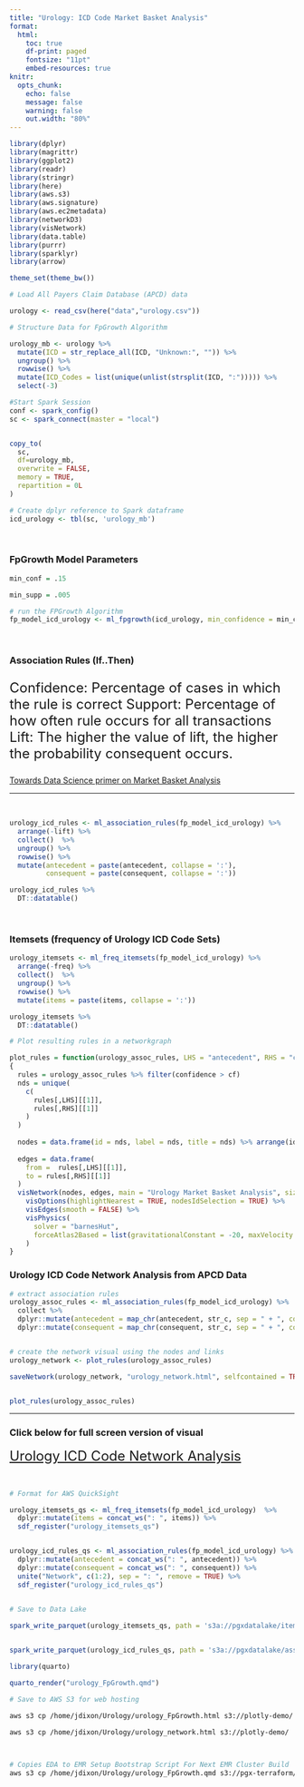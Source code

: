 ```yaml
---
title: "Urology: ICD Code Market Basket Analysis"
format:
  html:
    toc: true
    df-print: paged
    fontsize: "11pt"
    embed-resources: true
knitr:
  opts_chunk: 
    echo: false
    message: false
    warning: false
    out.width: "80%"
---
```


```r

library(dplyr)
library(magrittr)
library(ggplot2)
library(readr)
library(stringr)
library(here)
library(aws.s3)
library(aws.signature)
library(aws.ec2metadata)
library(networkD3)
library(visNetwork)
library(data.table)
library(purrr)
library(sparklyr)
library(arrow)

theme_set(theme_bw())

```

```r

# Load All Payers Claim Database (APCD) data

urology <- read_csv(here("data","urology.csv"))

```

```r

# Structure Data for FpGrowth Algorithm

urology_mb <- urology %>% 
  mutate(ICD = str_replace_all(ICD, "Unknown:", "")) %>% 
  ungroup() %>%
  rowwise() %>% 
  mutate(ICD_Codes = list(unique(unlist(strsplit(ICD, ":"))))) %>% 
  select(-3)


```

```r

#Start Spark Session
conf <- spark_config()
sc <- spark_connect(master = "local")


copy_to(
  sc,
  df=urology_mb,
  overwrite = FALSE,
  memory = TRUE,
  repartition = 0L
)

# Create dplyr reference to Spark dataframe
icd_urology <- tbl(sc, 'urology_mb')


```

<br>

### FpGrowth Model Parameters

```r

min_conf = .15

min_supp = .005

# run the FPGrowth Algorithm
fp_model_icd_urology <- ml_fpgrowth(icd_urology, min_confidence = min_conf, min_support = min_supp, items_col = "ICD_Codes", prediction_col = "prediction", uid = random_string("fpgrowth_")) 


```

<br>

### Association Rules (If..Then)

<font size="+2">

Confidence: Percentage of cases in which the rule is correct Support: Percentage of how often rule occurs for all transactions Lift: The higher the value of lift, the higher the probability consequent occurs.

</font>

[Towards Data Science primer on Market Basket Analysis](https://towardsdatascience.com/association-rules-2-aa9a77241654)

<hr >

<br>

```r

urology_icd_rules <- ml_association_rules(fp_model_icd_urology) %>% 
  arrange(-lift) %>% 
  collect()  %>% 
  ungroup() %>% 
  rowwise() %>% 
  mutate(antecedent = paste(antecedent, collapse = ':'),
         consequent = paste(consequent, collapse = ':')) 

urology_icd_rules %>% 
  DT::datatable()


```

<br>

### Itemsets (frequency of Urology ICD Code Sets)

```r

urology_itemsets <- ml_freq_itemsets(fp_model_icd_urology) %>% 
  arrange(-freq) %>% 
  collect()  %>% 
  ungroup() %>% 
  rowwise() %>% 
  mutate(items = paste(items, collapse = ':'))

urology_itemsets %>% 
  DT::datatable()

```

```r


# Plot resulting rules in a networkgraph

plot_rules = function(urology_assoc_rules, LHS = "antecedent", RHS = "consequent", cf = 0.15)
{
  rules = urology_assoc_rules %>% filter(confidence > cf)
  nds = unique(
    c(
      rules[,LHS][[1]],
      rules[,RHS][[1]]
    )
  )
  
  nodes = data.frame(id = nds, label = nds, title = nds) %>% arrange(id)
  
  edges = data.frame(
    from =  rules[,LHS][[1]],
    to = rules[,RHS][[1]]
  )
  visNetwork(nodes, edges, main = "Urology Market Basket Analysis", size=1) %>%
    visOptions(highlightNearest = TRUE, nodesIdSelection = TRUE) %>%
    visEdges(smooth = FALSE) %>%
    visPhysics(
      solver = "barnesHut", 
      forceAtlas2Based = list(gravitationalConstant = -20, maxVelocity = 1)
    )
}


```

### Urology ICD Code Network Analysis from APCD Data

```r

# extract association rules
urology_assoc_rules <- ml_association_rules(fp_model_icd_urology) %>%
  collect %>%
  dplyr::mutate(antecedent = map_chr(antecedent, str_c, sep = " + ", collapse = " + ")) %>%
  dplyr::mutate(consequent = map_chr(consequent, str_c, sep = " + ", collapse = " + "))


# create the network visual using the nodes and links
urology_network <- plot_rules(urology_assoc_rules)

saveNetwork(urology_network, "urology_network.html", selfcontained = TRUE)



```

```r

plot_rules(urology_assoc_rules)

```

<hr>

### Click below for full screen version of visual

<font size="+2">

[Urology ICD Code Network Analysis](https://plotly-demo.s3.amazonaws.com/urology_network.html) </font>

<br>

```r

# Format for AWS QuickSight

urology_itemsets_qs <- ml_freq_itemsets(fp_model_icd_urology)  %>%
  dplyr::mutate(items = concat_ws(": ", items)) %>% 
  sdf_register("urology_itemsets_qs")


urology_icd_rules_qs <- ml_association_rules(fp_model_icd_urology) %>%
  dplyr::mutate(antecedent = concat_ws(": ", antecedent)) %>%
  dplyr::mutate(consequent = concat_ws(": ", consequent)) %>% 
  unite("Network", c(1:2), sep = ": ", remove = TRUE) %>% 
  sdf_register("urology_icd_rules_qs")
  

```

```r

# Save to Data Lake

spark_write_parquet(urology_itemsets_qs, path = 's3a://pgxdatalake/itemsets_icd/urology', mode = "overwrite", skipNul = TRUE)


spark_write_parquet(urology_icd_rules_qs, path = 's3a://pgxdatalake/association_rules_icd/urology', mode = "overwrite", skipNul = TRUE)


```

```r

library(quarto)

quarto_render("urology_FpGrowth.qmd")


```

```sh

# Save to AWS S3 for web hosting

aws s3 cp /home/jdixon/Urology/urology_FpGrowth.html s3://plotly-demo/ 

aws s3 cp /home/jdixon/Urology/urology_network.html s3://plotly-demo/ 

     
```

```sh

# Copies EDA to EMR Setup Bootstrap Script For Next EMR Cluster Build
aws s3 cp /home/jdixon/Urology/urology_FpGrowth.qmd s3://pgx-terraform/code/ 


```
